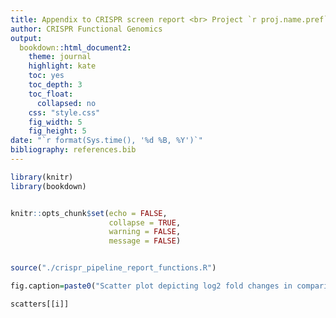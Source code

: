 ```yaml
---
title: Appendix to CRISPR screen report <br> Project `r proj.name.pref`
author: CRISPR Functional Genomics
output:
  bookdown::html_document2:
    theme: journal
    highlight: kate
    toc: yes
    toc_depth: 3
    toc_float:
      collapsed: no
    css: "style.css"
    fig_width: 5
    fig_height: 5
date: "`r format(Sys.time(), '%d %B, %Y')`"
bibliography: references.bib
---
```




<!-- 
This is a child document for presentation of interactive scatterplots as standalone documents
It inherits env and varialbles from 
crispr_pipeline_report_v0.4.Rmd
pipeline_report.v0.4.1.R
 -->



```r

library(knitr)
library(bookdown)


knitr::opts_chunk$set(echo = FALSE, 
                      collapse = TRUE, 
                      warning = FALSE, 
                      message = FALSE)


source("./crispr_pipeline_report_functions.R")

fig.caption=paste0("Scatter plot depicting log2 fold changes in comparisons ", name, ".")
```


```r
scatters[[i]]
```

